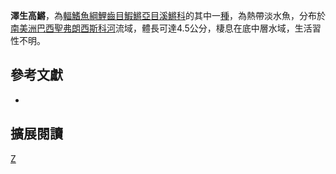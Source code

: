 {{Speciesbox 
| taxon = Hypsolebias adornatus
| status = NE
| status_system = IUCN3.1
| authority = [[Costa|Costa]], 2000
| synonyms = 
}}
'''澤生高鱂'''，為[[輻鰭魚綱|輻鰭魚綱]][[鯉齒目|鯉齒目]][[鰕鱂亞目|鰕鱂亞目]][[溪鱂科|溪鱂科]]的其中一[[種|種]]，為熱帶淡水魚，分布於[[南美洲|南美洲]][[巴西|巴西]][[聖弗朗西斯科河|聖弗朗西斯科河]]流域，體長可達4.5公分，棲息在底中層水域，生活習性不明。

== 參考文獻 ==
*{{FishBase_species|genus=Hypsolebias|species=adornatus|year=2014|month=8}}

== 擴展閱讀 ==
{{refbegin}}
{{wikispecies-inline|Hypsolebias adornatus|澤生高鱂}}
{{refend}}
{{Taxonbar|from=Q18107486}}

[[Category:高鱂屬|Z]]


{{魚類小作品}}